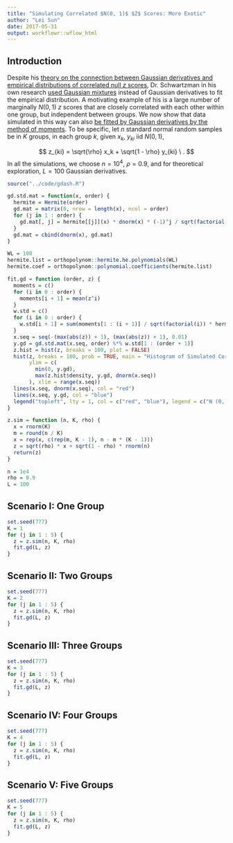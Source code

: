 ```yaml
---
title: "Simulating Correlated $N(0, 1)$ $Z$ Scores: More Exotic"
author: "Lei Sun"
date: 2017-05-31
output: workflowr::wflow_html
---
```






## Introduction

Despite his [theory on the connection between Gaussian derivatives and empirical distributions of correlated null $z$ scores](http://amstat.tandfonline.com/doi/abs/10.1198/jasa.2010.tm10237), Dr. Schwartzman in his own research [used Gaussian mixtures](http://amstat.tandfonline.com/doi/abs/10.1080/01621459.2014.958156) instead of Gaussian derivatives to fit the empirical distribution.  A motivating example of his is a large number of marginally $N\left(0, 1\right)$ $z$ scores that are closely correlated with each other within one group, but independent between groups.  We now show that data simulated in this way can also [be fitted by Gaussian derivatives by the method of moments](simulated_correlated_null.html#fitting).  To be specific, let $n$ standard normal random samples be in $K$ groups, in each group $k$, given $x_k$, $y_{ki}$ iid $N\left(0, 1\right)$,

$$
z_{ki} = \sqrt{\rho} x_k + \sqrt{1 - \rho} y_{ki} \ .
$$
In all the simulations, we choose $n = 10^4$, $\rho = 0.9$, and for theoretical exploration, $L = 100$ Gaussian derivatives.

```r
source("../code/gdash.R")

gd.std.mat = function(x, order) {
  hermite = Hermite(order)
  gd.mat = matrix(0, nrow = length(x), ncol = order)
  for (j in 1 : order) {
    gd.mat[, j] = hermite[[j]](x) * dnorm(x) * (-1)^j / sqrt(factorial(j))
  }
  gd.mat = cbind(dnorm(x), gd.mat)
}

WL = 100
hermite.list = orthopolynom::hermite.he.polynomials(WL)
hermite.coef = orthopolynom::polynomial.coefficients(hermite.list)

fit.gd = function (order, z) {
  moments = c()
  for (i in 0 : order) {
    moments[i + 1] = mean(z^i)
  }
  w.std = c()
  for (i in 0 : order) {
    w.std[i + 1] = sum(moments[1 : (i + 1)] / sqrt(factorial(i)) * hermite.coef[[i + 1]]) * (-1)^i
  }
  x.seq = seq(-(max(abs(z)) + 1), (max(abs(z)) + 1), 0.01)
  y.gd = gd.std.mat(x.seq, order) %*% w.std[1 : (order + 1)]
  z.hist = hist(z, breaks = 100, plot = FALSE)
  hist(z, breaks = 100, prob = TRUE, main = "Histogram of Simulated Correlated N(0, 1) z Scores", 
       ylim = c(
         min(0, y.gd),
         max(z.hist$density, y.gd, dnorm(x.seq))
       ), xlim = range(x.seq))
  lines(x.seq, dnorm(x.seq), col = "red")
  lines(x.seq, y.gd, col = "blue")
  legend("topleft", lty = 1, col = c("red", "blue"), legend = c("N (0, 1)", paste(order, "Gaussian\nDerivatives")), bty = "n")
}

z.sim = function (n, K, rho) {
  x = rnorm(K)
  m = round(n / K)
  x = rep(x, c(rep(m, K - 1), n - m * (K - 1)))
  z = sqrt(rho) * x + sqrt(1 - rho) * rnorm(n)
  return(z)
}
```

```r
n = 1e4
rho = 0.9
L = 100
```

## Scenario I: One Group

```r
set.seed(777)
K = 1
for (j in 1 : 5) {
  z = z.sim(n, K, rho)
  fit.gd(L, z)
}
```

## Scenario II: Two Groups

```r
set.seed(777)
K = 2
for (j in 1 : 5) {
  z = z.sim(n, K, rho)
  fit.gd(L, z)
}
```

## Scenario III: Three Groups

```r
set.seed(777)
K = 3
for (j in 1 : 5) {
  z = z.sim(n, K, rho)
  fit.gd(L, z)
}
```

## Scenario IV: Four Groups

```r
set.seed(777)
K = 4
for (j in 1 : 5) {
  z = z.sim(n, K, rho)
  fit.gd(L, z)
}
```

## Scenario V: Five Groups

```r
set.seed(777)
K = 5
for (j in 1 : 5) {
  z = z.sim(n, K, rho)
  fit.gd(L, z)
}
```


